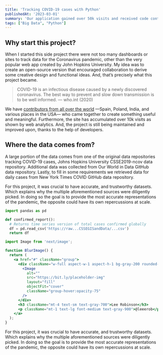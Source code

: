 ```yaml
---
title: 'Tracking COVID-19 cases with Python'
publishedAt: '2023-03-01'
summary: 'Our application gained over 50k visits and received code contributions from open-source developers around the world.'
tags: ["Big Data", "Python"]
---
```


## Why start this project?

When I started this side project there were not too many dashboards or sites to track data for the Coronavirus pandemic, other than the very popular web app created by John Hopkins University. My idea was to create an open-source version that encouraged collaboration to derive some creative design and functional ideas. And, that’s precisely what this project became.

> COVID-19 is an infectious disease caused by a newly discovered coronavirus. The best way to prevent and slow down transmission is to be well informed. — who.int (2020)

We have [contributors from all over the world](github.com) —Spain, Poland, India, and various places in the USA— who came together to create something useful and meaningful. Furthermore, the site has accumulated over 10k visits as shown by web analytics. And, the project is still being maintained and improved upon, thanks to the help of developers.

## Where the data comes from?

A large portion of the data comes from one of the original data repositories tracking COVID-19 cases, Johns Hopkins University CSSE2019-ncov data repository. Additional data was collected from Our World in Data GitHub data repository. Lastly, to fill in some requirements we retrieved data for daily cases from New York Times COVID GitHub data repository.

For this project, it was crucial to have accurate, and trustworthy datasets. Which explains why the multiple aforementioned sources were diligently picked. In doing so the goal is to provide the most accurate representations of the pandemic, the opposite could have its own repercussions at scale.

```python showLineNumbers
import pandas as pd

def confirmed_report():
  # Returns time series version of total cases confirmed globally
  df = pd.read_csv('https://raw...CSSEGISandData/...csv')
  return df
```


```jsx {1,7-13} title="pages/index.tsx" showLineNumbers
import Image from 'next/image';

function BlurImage() {
  return (
    <a href="#" className="group">
      <div className="w-full aspect-w-1 aspect-h-1 bg-gray-200 rounded-lg overflow-hidden xl:aspect-w-7 xl:aspect-h-8">
        <Image
          alt=""
          src="https://bit.ly/placeholder-img"
          layout="fill"
          objectFit="cover"
          className="group-hover:opacity-75"
        />
      </div>
      <h3 className="mt-4 text-sm text-gray-700">Lee Robinson</h3>
      <p className="mt-1 text-lg font-medium text-gray-900">@leeerob</p>
    </a>
  );
}
```

For this project, it was crucial to have accurate, and trustworthy datasets. Which explains why the multiple aforementioned sources were diligently picked. In doing so the goal is to provide the most accurate representations of the pandemic, the opposite could have its own repercussions at scale.
